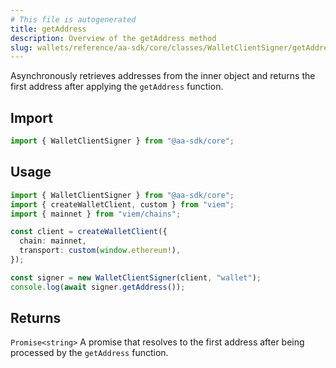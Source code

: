 ```yaml
---
# This file is autogenerated
title: getAddress
description: Overview of the getAddress method
slug: wallets/reference/aa-sdk/core/classes/WalletClientSigner/getAddress
---
```


Asynchronously retrieves addresses from the inner object and returns the first address after applying the `getAddress` function.

## Import

```ts
import { WalletClientSigner } from "@aa-sdk/core";
```

## Usage

```ts
import { WalletClientSigner } from "@aa-sdk/core";
import { createWalletClient, custom } from "viem";
import { mainnet } from "viem/chains";

const client = createWalletClient({
  chain: mainnet,
  transport: custom(window.ethereum!),
});

const signer = new WalletClientSigner(client, "wallet");
console.log(await signer.getAddress());
```

## Returns

`Promise<string>`
A promise that resolves to the first address after being processed by the `getAddress` function.
